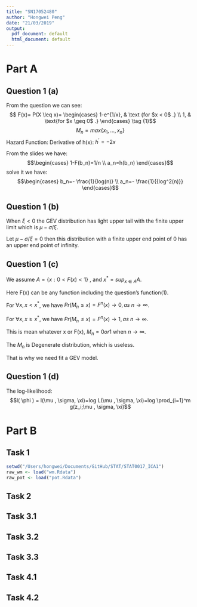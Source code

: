 ```yaml
---
title: "SN17052480"
author: "Hongwei Peng"
date: "21/03/2019"
output:
  pdf_document: default
  html_document: default
---
```


# Part A
## Question 1 (a)
From the question we can see:
$$ F(x)= P(X \leq x)= \begin{cases} 1-e^{1/x}, & \text {for $x < 0$ .} \\ 1, & \text{for $x \geq 0$ .} \end{cases} \tag {1}$$
$$ M_n=max \lbrace x_1,...,x_n \rbrace $$ 
Hazard Function:
\begin{align}
h(x) & =\frac{1-F(x)}{f(x)} \\
  & = \frac{e^{1/x}}{e^{1/x} \times (-x^{-2})} \\
  & =-x^{2}
\end{align} 
Derivative of h(x):
$h^{'}= -2x$

\begin{align}
\lim_{x \to x^F} h^{'}(x) \to \xi \\
Let\ \xi = -2M_n \\
We\ can\ see:\  x \sim GEV(0,1,-2M_n)
\end{align} 

From the slides we have:
$$\begin{cases} 1-F(b_n)=1/n \\ a_n=h(b_n) \end{cases}$$
solve it we have: 
$$\begin{cases} b_n=- \frac{1}{log(n)} \\ a_n=- \frac{1}{{log^2(n)}} \end{cases}$$

## Question 1 (b)
When $\xi < 0$ the GEV distribution has light upper tail with the finite upper limit which is  $\mu - \sigma / \xi$. 
  
Let $\mu - \sigma / \xi = 0$ then this distribution with a finite upper end point of 0  has an upper end point of infinity.

## Question 1 (c)
We assume $A = \{ x: 0< F(x)<1 \}$ , and $x^*=sup_{x \in A} A$. 
  
Here F(x) can be any function including the question's function(1).
    
For $\forall x, x<x^*$, we have $Pr(M_n \leq x)=F^n(x) \to 0, as \  n \to \infty$.
 
For $\forall x, x \geq x^*$, we have $Pr(M_n \leq x)=F^n(x) \to 1 , as \ n \to \infty$.
  
This is mean whatever x or F(x), $M_n = 0 or 1$ when $n \to \infty$. 
  
The $M_n$ is Degenerate distribution, which is useless. 
  
That is why we need fit a GEV model.

## Question 1 (d)
The log-likelihood:
$$l( \phi ) = l(\mu , \sigma, \xi)=log L(\mu , \sigma, \xi)=log \prod_{i=1}^m g(z_i;\mu , \sigma, \xi)$$
  
# Part B
## Task 1
```r
setwd("/Users/hongwei/Documents/GitHub/STAT/STAT0017_ICA1")
raw_wm <- load("wm.Rdata")
raw_pot <- load("pot.Rdata")
```



## Task 2

## Task 3.1

## Task 3.2

## Task 3.3

## Task 4.1

## Task 4.2
